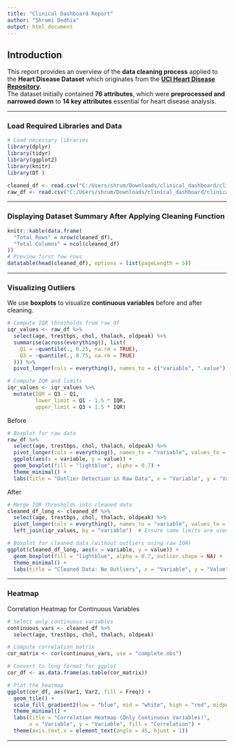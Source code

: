 ```yaml
---
title: "Clinical Dashboard Report"
author: "Shrumi Dedhia"
output: html_document
---
```


## Introduction

This report provides an overview of the **data cleaning process** applied to the **Heart Disease Dataset** which originates from the **[UCI Heart Disease Repository](https://archive.ics.uci.edu/dataset/45/heart+disease).**  
The dataset initially contained **76 attributes**, which were **preprocessed and narrowed down** to **14 key attributes** essential for heart disease analysis. 

---

### **Load Required Libraries and Data**
```r

# Load necessary libraries
library(dplyr)
library(tidyr)
library(ggplot2)
library(knitr)
library(DT )
```
```r
cleaned_df <- read.csv("C:/Users/shrum/Downloads/clinical_dashboard/clinical_dashboard/reports/cleaned_cleveland.csv")
raw_df <- read.csv("C:/Users/shrum/Downloads/clinical_dashboard/clinical_dashboard/reports/raw_cleveland.csv")

```
---

### **Displaying Dataset Summary After Applying Cleaning Function **
```r
knitr::kable(data.frame(
  "Total Rows" = nrow(cleaned_df),
  "Total Columns" = ncol(cleaned_df)
))
# Preview first few rows
datatable(head(cleaned_df), options = list(pageLength = 5))
```
---

### **Visualizing Outliers**
We use **boxplots** to visualize **continuous variables** before and after cleaning.

```r

# Compute IQR thresholds from raw_df
iqr_values <- raw_df %>%
  select(age, trestbps, chol, thalach, oldpeak) %>%
  summarise(across(everything(), list(
    Q1 = ~quantile(., 0.25, na.rm = TRUE),
    Q3 = ~quantile(., 0.75, na.rm = TRUE)
  ))) %>%
  pivot_longer(cols = everything(), names_to = c("variable", ".value"), names_sep = "_")

# Compute IQR and limits
iqr_values <- iqr_values %>%
  mutate(IQR = Q3 - Q1,
         lower_limit = Q1 - 1.5 * IQR,
         upper_limit = Q3 + 1.5 * IQR)


```

Before
```r
# Boxplot for raw data
raw_df %>%
  select(age, trestbps, chol, thalach, oldpeak) %>%
  pivot_longer(cols = everything(), names_to = "variable", values_to = "value") %>%
  ggplot(aes(x = variable, y = value)) +
  geom_boxplot(fill = "lightblue", alpha = 0.7) +
  theme_minimal() +
  labs(title = "Outlier Detection in Raw Data", x = "Variable", y = "Value")
```

After
```r
# Merge IQR thresholds into cleaned data
cleaned_df_long <- cleaned_df %>%
  select(age, trestbps, chol, thalach, oldpeak) %>%
  pivot_longer(cols = everything(), names_to = "variable", values_to = "value") %>%
  left_join(iqr_values, by = "variable")  # Ensure same limits are used

# Boxplot for cleaned data (without outliers using raw IQR)
ggplot(cleaned_df_long, aes(x = variable, y = value)) +
  geom_boxplot(fill = "lightblue", alpha = 0.7, outlier.shape = NA) +  # Hide outliers
  theme_minimal() +
  labs(title = "Cleaned Data: No Outliers", x = "Variable", y = "Value")

```

---

### **Heatmap**
Correlation Heatmap for Continuous Variables

```r
# Select only continuous variables
continuous_vars <- cleaned_df %>%
  select(age, trestbps, chol, thalach, oldpeak)

# Compute correlation matrix
cor_matrix <- cor(continuous_vars, use = "complete.obs")

# Convert to long format for ggplot
cor_df <- as.data.frame(as.table(cor_matrix))

# Plot the heatmap
ggplot(cor_df, aes(Var1, Var2, fill = Freq)) +
  geom_tile() +
  scale_fill_gradient2(low = "blue", mid = "white", high = "red", midpoint = 0) +
  theme_minimal() +
  labs(title = "Correlation Heatmap (Only Continuous Variables)", 
       x = "Variable", y = "Variable", fill = "Correlation") +
  theme(axis.text.x = element_text(angle = 45, hjust = 1))

```
---